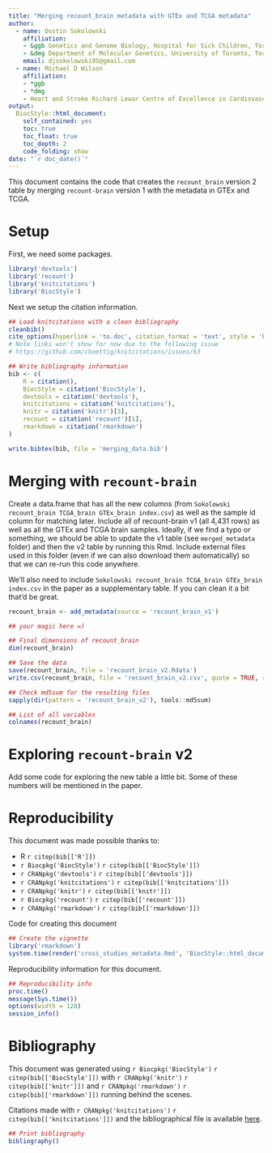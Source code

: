 ```yaml
---
title: "Merging recount_brain metadata with GTEx and TCGA metadata"
author: 
  - name: Dustin Sokolowski
    affiliation:
    - &ggb Genetics and Genome Biology, Hospital for Sick Children, Toronto M5G 0A4, Canada
    - &dmg Department of Molecular Genetics, University of Toronto, Toronto M5S 1A8, Canada
    email: djsokolowski95@gmail.com
  - name: Michael D Wilson
    affiliation:
    - *ggb
    - *dmg
    - Heart and Stroke Richard Lewar Centre of Excellence in Cardiovascular Research, Toronto M5S 3H2, Canada
output: 
  BiocStyle::html_document:
    self_contained: yes
    toc: true
    toc_float: true
    toc_depth: 2
    code_folding: show
date: "`r doc_date()`"
---
```


This document contains the code that creates the `recount_brain` version 2 table by merging `recount-brain` version 1 with the metadata in GTEx and TCGA.

# Setup

First, we need some packages.

```r
library('devtools')
library('recount')
library('knitcitations')
library('BiocStyle')
```

Next we setup the citation information.

```r
## Load knitcitations with a clean bibliography
cleanbib()
cite_options(hyperlink = 'to.doc', citation_format = 'text', style = 'html')
# Note links won't show for now due to the following issue
# https://github.com/cboettig/knitcitations/issues/63

## Write bibliography information
bib <- c(
    R = citation(),
    BiocStyle = citation('BiocStyle'),
    devtools = citation('devtools'),
    knitcitations = citation('knitcitations'),
    knitr = citation('knitr')[3],
	recount = citation('recount')[1],
    rmarkdown = citation('rmarkdown')
)

write.bibtex(bib, file = 'merging_data.bib')
```


# Merging with `recount-brain`


Create a data.frame that has all the new columns (from `Sokolowski recount_brain TCGA_brain GTEx_brain index.csv`) as well as the sample id column for matching later. Include all of recount-brain v1 (all 4,431 rows) as well as all the GTEx and TCGA brain samples. Ideally, if we find a typo or something, we should be able to update the v1 table (see `merged_metadata` folder) and then the v2 table by running this Rmd. Include external files used in this folder (even if we can also download them automatically) so that we can re-run this code anywhere.

We'll also need to include `Sokolowski recount_brain TCGA_brain GTEx_brain index.csv` in the paper as a supplementary table. If you can clean it a bit that'd be great.


```r
recount_brain <- add_metadata(source = 'recount_brain_v1')

## your magic here =)

## Final dimensions of recount_brain
dim(recount_brain)

## Save the data
save(recount_brain, file = 'recount_brain_v2.Rdata')
write.csv(recount_brain, file = 'recount_brain_v2.csv', quote = TRUE, row.names = FALSE)

## Check md5sum for the resulting files
sapply(dir(pattern = 'recount_brain_v2'), tools::md5sum)

## List of all variables
colnames(recount_brain)
```


# Exploring `recount-brain` v2

Add some code for exploring the new table a little bit. Some of these numbers will be mentioned in the paper.


# Reproducibility

This document was made possible thanks to:

* R `r citep(bib[['R']])`
* `r Biocpkg('BiocStyle')` `r citep(bib[['BiocStyle']])`
* `r CRANpkg('devtools')` `r citep(bib[['devtools']])`
* `r CRANpkg('knitcitations')` `r citep(bib[['knitcitations']])`
* `r CRANpkg('knitr')` `r citep(bib[['knitr']])`
* `r Biocpkg('recount')` `r citep(bib[['recount']])`
* `r CRANpkg('rmarkdown')` `r citep(bib[['rmarkdown']])`

Code for creating this document

```r
## Create the vignette
library('rmarkdown')
system.time(render('cross_studies_metadata.Rmd', 'BiocStyle::html_document'))
```

Reproducibility information for this document.

```r
## Reproducibility info
proc.time()
message(Sys.time())
options(width = 120)
session_info()
```

# Bibliography

This document was generated using `r Biocpkg('BiocStyle')` `r citep(bib[['BiocStyle']])`
with `r CRANpkg('knitr')` `r citep(bib[['knitr']])` and `r CRANpkg('rmarkdown')` `r citep(bib[['rmarkdown']])` running behind the scenes.

Citations made with `r CRANpkg('knitcitations')` `r citep(bib[['knitcitations']])` and the bibliographical file is available [here](merging_data.bib).

```r
## Print bibliography
bibliography()
```
